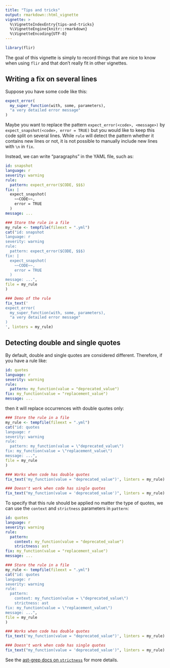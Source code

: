 ```yaml
---
title: "Tips and tricks"
output: rmarkdown::html_vignette
vignette: >
  %\VignetteIndexEntry{tips-and-tricks}
  %\VignetteEngine{knitr::rmarkdown}
  %\VignetteEncoding{UTF-8}
---
```


```r
library(flir)
```


The goal of this vignette is simply to record things that are nice to know when using `flir` and that don't really fit in other vignettes.

## Writing a fix on several lines

Suppose you have some code like this:

```r
expect_error(
  my_super_function(with, some, parameters),
  "a very detailed error message"
)
```

Maybe you want to replace the pattern `expect_error(<code>, <message>)` by `expect_snapshot(<code>, error = TRUE)` but you would like to keep this code split on several lines.
While `rule` will detect the pattern whether it contains new lines or not, it is not possible to manually include new lines with `\n` in `fix`. 

Instead, we can write "paragraphs" in the YAML file, such as:

```yaml
id: snapshot
language: r
severity: warning
rule:
  pattern: expect_error($CODE, $$$)
fix: |
  expect_snapshot(
    ~~CODE~~,
    error = TRUE
  )
message: ...
```

```r
### Store the rule in a file
my_rule <- tempfile(fileext = ".yml")
cat("id: snapshot
language: r
severity: warning
rule:
  pattern: expect_error($CODE, $$$)
fix: |
  expect_snapshot(
    ~~CODE~~,
    error = TRUE
  )
message: ...",
file = my_rule
)

### Demo of the rule
fix_text('
expect_error(
  my_super_function(with, some, parameters),
  "a very detailed error message"
)
', linters = my_rule)
```

## Detecting double and single quotes

By default, double and single quotes are considered different. 
Therefore, if you have a rule like:

```yaml
id: quotes
language: r
severity: warning
rule:
  pattern: my_function(value = "deprecated_value")
fix: my_function(value = "replacement_value")
message: ...
```

then it will replace occurrences with double quotes only:

```r
### Store the rule in a file
my_rule <- tempfile(fileext = ".yml")
cat("id: quotes
language: r
severity: warning
rule:
  pattern: my_function(value = \"deprecated_value\")
fix: my_function(value = \"replacement_value\")
message: ...",
file = my_rule
)

### Works when code has double quotes
fix_text('my_function(value = "deprecated_value")', linters = my_rule)

### Doesn't work when code has single quotes
fix_text("my_function(value = 'deprecated_value')", linters = my_rule)
```

To specify that this rule should be applied no matter the type of quotes, we can use the `context` and `strictness` parameters in `pattern`:

```yaml
id: quotes
language: r
severity: warning
rule:
  pattern: 
    context: my_function(value = "deprecated_value")
    strictness: ast
fix: my_function(value = "replacement_value")
message: ...
```

```r
### Store the rule in a file
my_rule <- tempfile(fileext = ".yml")
cat("id: quotes
language: r
severity: warning
rule:
  pattern: 
    context: my_function(value = \"deprecated_value\")
    strictness: ast
fix: my_function(value = \"replacement_value\")
message: ...",
file = my_rule
)

### Works when code has double quotes
fix_text('my_function(value = "deprecated_value")', linters = my_rule)

### Doesn't work when code has single quotes
fix_text("my_function(value = 'deprecated_value')", linters = my_rule)
```

See the [ast-grep docs on `strictness`](https://ast-grep.github.io/guide/rule-config/atomic-rule.html#strictness) for more details.
